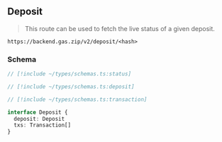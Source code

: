 ## Deposit

> This route can be used to fetch the live status of a given deposit.

`https://backend.gas.zip/v2/deposit/<hash>`

### Schema

```ts
// [!include ~/types/schemas.ts:status]

// [!include ~/types/schemas.ts:deposit]

// [!include ~/types/schemas.ts:transaction]

interface Deposit {
  deposit: Deposit
  txs: Transaction[]
}
```
